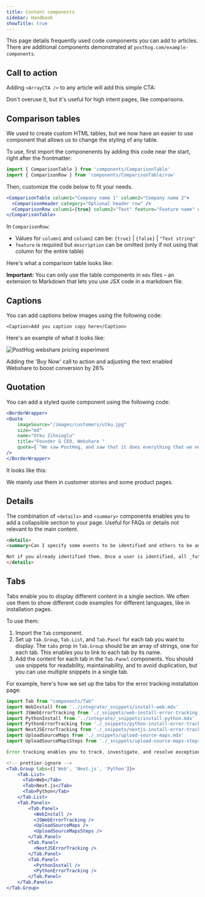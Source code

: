 ```yaml
---
title: Content components
sidebar: Handbook
showTitle: true
---
```



This page details frequently used code components you can add to articles. There are additional components demonstrated at `posthog.com/example-components`.

## Call to action

Adding `<ArrayCTA />` to any article will add this simple CTA:

<ArrayCTA />

Don't overuse it, but it's useful for high intent pages, like comparisons.

## Comparison tables

We used to create custom HTML tables, but we now have an easier to use component that allows us to change the styling of any table.

To use, first import the componenents by adding this code near the start, right after the frontmatter:

```jsx
import { ComparisonTable } from 'components/ComparisonTable'
import { ComparisonRow } from 'components/ComparisonTable/row'
```

Then, customize the code below to fit your needs.

```jsx
<ComparisonTable column1="Company name 1" column2="Company name 2">
  <ComparisonHeader category="Optional header row" />
  <ComparisonRow column1={true} column2="Text" feature="Feature name" description="Feature description" />
</ComparisonTable>
```

In `ComparisonRow`:

- Values for `column1` and `column2` can be: `{true}` | `{false}` | `"Text string"`
- `feature` is required but `description` can be omitted (only if not using that column for the entire table)

Here's what a comparison table looks like:

<ComparisonTable column1="PostHog" column2="LogRocket">
  <ComparisonRow column1={true} column2={true} feature="Self-serve" description="Free to try, no mandatory sales calls" />
  <ComparisonRow column1={true} column2={true} feature="Session replay" description="Watch real users use your product; diagnose bugs" />
  <ComparisonRow column1={true} column2={true} feature="Heatmaps" description="See where users click and interact" />
  <ComparisonRow column1={true} column2={true} feature="Product analytics" description="Custom trends, funnels, paths, and retention analysis" />
  <ComparisonRow column1={true} column2={true} feature="Autocapture" description="Capture events without manual instrumentation" />
  <ComparisonRow column1={true} column2={false} feature="Group analytics" description="Track metrics at the account or company level" />
  <ComparisonRow column1={true} column2={false} feature="A/B testing" description="Test changes and analyze their impact" />
  <ComparisonRow column1={true} column2={true} feature="Performance monitoring" description="Track web vitals, server usage, and network performance." />
  <ComparisonRow column1={false} column2={true} feature="Error monitoring" description="Capture exceptions and failures automatically" />
  <ComparisonRow column1={false} column2={true} feature="Issue management" description="Score issues, triage, monitor app health" />
  <ComparisonRow column1={false} column2={true} feature="Alerting" description="Set alerts on metric thresholds or anomalies" />
  <ComparisonRow column1={true} column2={false} feature="Open source" description="Build your own apps and contribute code" />
</ComparisonTable>

**Important:** You can only use the table components in `mdx` files – an extension to Markdown that lets you use JSX code in a markdown file.

## Captions

You can add captions below images using the following code:

`<Caption>Add you caption copy here</Caption>`

Here's an example of what it looks like:

![PostHog webshare pricing experiment](https://res.cloudinary.com/dmukukwp6/image/upload/v1710126300/posthog.com/contents/images/customers/webshare/webshare-pricing.png)
<Caption>Adding the 'Buy Now' call to action and adjusting the text enabled Webshare to boost conversion by 26%</Caption>

## Quotation

You can add a styled quote component using the following code:

```jsx
<BorderWrapper>
<Quote
    imageSource="/images/customers/utku.jpg"
    size="md"
    name="Utku Zihnioglu"
    title="Founder & CEO, Webshare "
    quote={`“We saw PostHog, and saw that it does everything that we needed, and had all these syncing capabilities too. We just knew right away that it was the right tool for us. We started using all of its capabilities.”`}
/>
</BorderWrapper>
```

It looks like this:

<BorderWrapper>
<Quote
    imageSource="/images/customers/utku.jpg"
    size="md"
    name="Utku Zihnioglu"
    title="Founder & CEO, Webshare "
    quote={`“We saw PostHog, and saw that it does everything that we needed, and had all these syncing capabilities too. We just knew right away that it was the right tool for us. We started using all of its capabilities.”`}
/>
</BorderWrapper>

We mainly use them in customer stories and some product pages.

## Details

The combination of `<details>` and `<summary>` components enables you to add a collapsible section to your page. Useful for FAQs or details not relevant to the main content.

```html
<details>
<summary>Can I specify some events to be identified and others to be anonymous for the same users?</summary>

Not if you already identified them. Once a user is identified, all _future_ events for that user are associated with their person profile and are captured as identified events.
</details>
```

## Tabs

Tabs enable you to display different content in a single section. We often use them to show different code examples for different languages, like in installation pages.

To use them:

1. Import the `Tab` component.
2. Set up `Tab.Group`, `Tab.List`, and `Tab.Panel` for each tab you want to display. The `tabs` prop in `Tab.Group` should be an array of strings, one for each tab. This enables you to link to each tab by its name.
3. Add the content for each tab in the `Tab.Panel` components. You should use snippets for readability, maintainability, and to avoid duplication, but you can use multiple snippets in a single tab.

For example, here's how we set up the tabs for the error tracking installation page:

```jsx
import Tab from "components/Tab"
import WebInstall from '../integrate/_snippets/install-web.mdx'
import JSWebErrorTracking from './_snippets/web-install-error-tracking.mdx'
import PythonInstall from '../integrate/_snippets/install-python.mdx'
import PythonErrorTracking from './_snippets/python-install-error-tracking.mdx'
import NextJSErrorTracking from './_snippets/nextjs-install-error-tracking.mdx'
import UploadSourceMaps from './_snippets/upload-source-maps.mdx'
import UploadSourceMapsSteps from './_snippets/upload-source-maps-steps.mdx'

Error tracking enables you to track, investigate, and resolve exceptions your customers face. Getting this working requires installing PostHog:

<!-- prettier-ignore -->
<Tab.Group tabs={['Web', 'Next.js', 'Python']}>
    <Tab.List>
      <Tab>Web</Tab>
      <Tab>Next.js</Tab>
      <Tab>Python</Tab>
    </Tab.List>
    <Tab.Panels>
        <Tab.Panel>
          <WebInstall />
          <JSWebErrorTracking />
          <UploadSourceMaps />
          <UploadSourceMapsSteps />
        </Tab.Panel>
        <Tab.Panel>
          <NextJSErrorTracking />
        </Tab.Panel>
        <Tab.Panel>
          <PythonInstall />
          <PythonErrorTracking />
        </Tab.Panel>
    </Tab.Panels>
</Tab.Group>
```